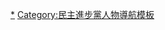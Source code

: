 {{Navbox
|name   = 民主進步黨黨主席
|title  = [[民主進步黨主席|{{fontcolor|white|民主進步黨主席}}]]
|titlestyle = background:#009A00; color:#ffffff
|image = <!-- 合理使用文件：Flag_of_Democratic_Progressive_Party.svg -->

|group1 = 早期（1986-2000）
|list1  = [[江鵬堅]]{{to}}[[姚嘉文]]{{to}}[[黃信介]]{{to}}[[許信良]]{{to}}''[[施明德]]''<small>（代理）</small>{{to}}[[施明德]]{{to}}''[[張俊宏]]''<small>（代理）</small>{{to}}[[許信良]]<small>（二次）</small>{{to}}[[林義雄]]

|group2 = 第一次執政（2000-2008）
|list2  = [[謝長廷]]{{to}}[[陳水扁]]{{to}}''[[柯建銘]]''<small>（代理）</small>{{to}}[[蘇貞昌]]{{to}}''[[呂秀蓮]]''<small>（代理）</small>{{to}}[[游錫堃]]{{to}}''[[蔡同榮]]''<small>（代理）</small>{{to}}[[陳水扁]]（二次）{{to}}''[[謝長廷]]''<small>（代理）</small>

|group3 = 第二次在野（2008-2016）
|list3  = [[蔡英文]]{{to}}''[[陳菊]]''<small>（代理）</small>{{to}}[[蘇貞昌]]（二次）{{to}}[[蔡英文]]（二次）

|group4 = 第二次執政（2016-）
|list4  = [[蔡英文]]（二次）{{to}}''[[林右昌]]''<small>（代理）</small>{{to}}[[卓榮泰]]{{to}}[[蔡英文]]（三次）
}}<noinclude>
[[Category:民主進步黨黨主席|*]]
[[Category:民主進步黨人物導航模板]]
</noinclude>